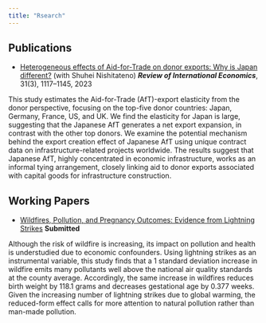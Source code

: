 ```yaml
---
title: "Rsearch"
---
```


## Publications

- [Heterogeneous effects of Aid-for-Trade on donor exports: Why is Japan different?](https://doi.org/10.1111/roie.12656) (with Shuhei Nishitateno) ***Review of International Economics***, 31(3), 1117–1145, 2023

This study estimates the Aid-for-Trade (AfT)-export elasticity from the donor perspective, focusing on the top-five donor countries: Japan, Germany, France, US, and UK. We find the elasticity for Japan is large, suggesting that the Japanese AfT generates a net export expansion, in contrast with the other top donors. We examine the potential mechanism behind the export creation effect of Japanese AfT using unique contract data on infrastructure-related projects worldwide. The results suggest that Japanese AfT, highly concentrated in economic infrastructure, works as an informal tying arrangement, closely linking aid to donor exports associated with capital goods for infrastructure construction.

## Working Papers

- [Wildfires, Pollution, and Pregnancy Outcomes: Evidence from Lightning Strikes](https://ume-hayato.github.io/cv/wp/draft_wildfires.pdf) **Submitted**

Although the risk of wildfire is increasing, its impact on pollution and health is understudied due to economic confounders.
Using lightning strikes as an instrumental variable, this study finds that a 1 standard deviation increase in wildfire emits many pollutants well above the national air quality standards at the county average.
Accordingly, the same increase in wildfires reduces birth weight by 118.1 grams and decreases gestational age by 0.377 weeks.
Given the increasing number of lightning strikes due to global warming, the reduced-form effect calls for more attention to natural pollution rather than man-made pollution.
